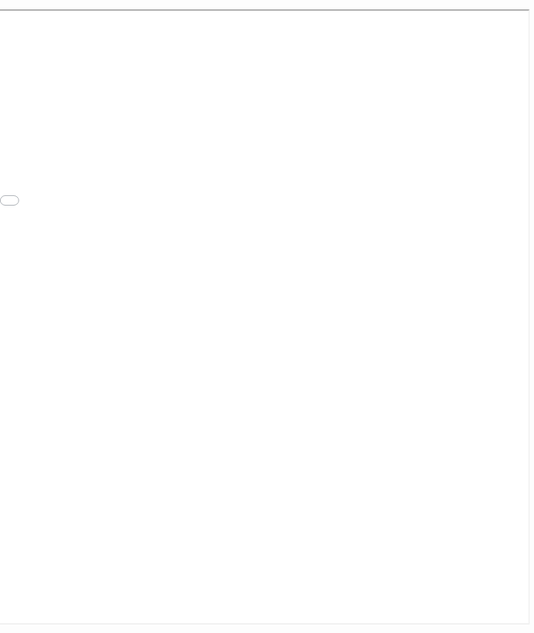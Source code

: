 <div style= "float:right;position: relative; top: 50px; right: -220px">
<iframe src="projects/Spark_Loan_Status.html" width="1300" height="1100"></iframe>
</div>
